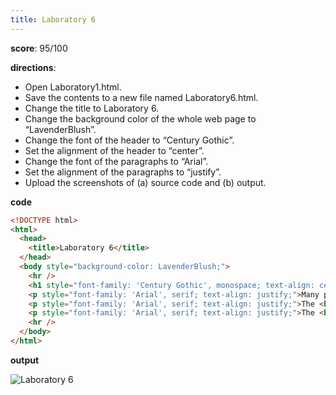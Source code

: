 ```yaml
---
title: Laboratory 6
---
```


**score**: 95/100

**directions**:
- Open Laboratory1.html.
- Save the contents to a new file named Laboratory6.html.
- Change the title to Laboratory 6.
- Change the background color of the whole web page to “LavenderBlush”.
- Change the font of the header to “Century Gothic”.
- Set the alignment of the header to “center”.
- Change the font of the paragraphs to “Arial”.
- Set the alignment of the paragraphs to “justify”.
- Upload the screenshots of (a) source code and (b) output.

**code**

```html
<!DOCTYPE html>
<html>
  <head>
    <title>Laboratory 6</title>
  </head>
  <body style="background-color: LavenderBlush;">
    <hr />
    <h1 style="font-family: 'Century Gothic', monospace; text-align: center;">Internet and the World Wide Web</h1>
    <p style="font-family: 'Arial', serif; text-align: justify;">Many people use the terms <b>Internet</b> and the <b>World Wide Web</b> interchangeably, but in fact, the two terms are not synonymous. The internet and the Web are two separated but related things.</p>
    <p style="font-family: 'Arial', serif; text-align: justify;">The <b>Internet</b> is massive network of networks, a networking infrastracture. It connects millions of computers together globally, forming a network in which any computer can communicate with other computers as long as they are both connected to the internet. Information can travel via the internet via a variety of languages called <i>"Protocols"</i>.</p>
    <p style="font-family: 'Arial', serif; text-align: justify;">The <b>World Wide Web</b> or simply <i>"Web"</i>, is a way of accessing information over the medium of the internet. It is an information-sharing model that is built on top of the internet. The Web use the <b>HTTP protocol</b>, only one of the languages spoken over the internet, to transmit data.</p>
    <hr />
  </body>
</html>
```

**output**

<Image src="/01/lab6.png" alt="Laboratory 6" width={1704} height={1018} />
